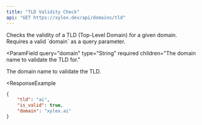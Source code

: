 ```yaml
---
title: "TLD Validity Check"
api: "GET https://xylex.dev/api/domains/tld"
---
```


<Card title="Endpoint Description" icon="info" horizontal>
  Checks the validity of a TLD (Top-Level Domain) for a given domain. Requires a valid `domain` as a query parameter.
</Card>

<ParamField
  query="domain"
  type="String"
  required
  children="The domain name to validate the TLD for."
>
  The domain name to validate the TLD.
</ParamField>

<ResponseExample 
```json Response
{
    "tld": "ai",
    "is_valid": true,
    "domain": "xylex.ai"
}
```
</ResponseExample>
